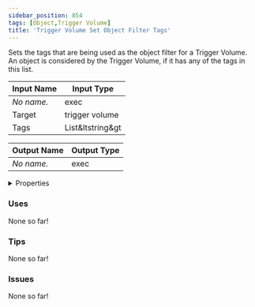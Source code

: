 ```yaml
---
sidebar_position: 854
tags: [Object,Trigger Volume]
title: 'Trigger Volume Set Object Filter Tags'
---
```


Sets the tags that are being used as the object filter for a Trigger Volume. An object is considered by the Trigger Volume, if it has any of the tags in this list.



<DocusaurusSvg />

| Input Name | Input Type |
|-----------|-----------|
| *No name.* | exec |
| Target | trigger volume |
| Tags | List&ltstring&gt |

| Output Name | Output Type |
|-----------|-----------|
| *No name.* | exec |


<details>
  <summary>Properties</summary>
  <div>
    <div>
    <table>
      <thead>
        <tr>
          <th>Is beta required?</th>
          <th>No</th>
        </tr>
        <tr>
          <th>Is this chip a trolling risk?</th>
          <th>No</th>
        </tr>
        <tr>
          <th>Is this chip a role assignment risk?</th>
          <th>No</th>
        </tr>
        <tr>
          <th>Chip UUID</th>
          <th>6668fd38-076e-4d03-b9a1-02eca5edd0b7</th>
        </tr>
        <tr>
          <th>Room availability</th>
          <th>Available everywhere</th>
        </tr>
      </thead>
    </table>
    </div>
  </div>
</details>

### Uses

None so far!

### Tips

None so far!

### Issues

None so far!